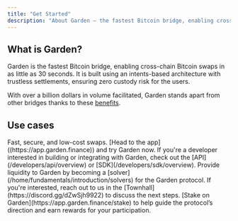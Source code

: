 ```yaml
---
title: "Get Started"
description: "About Garden — the fastest Bitcoin bridge, enabling cross-chain Bitcoin swaps in as little as 30 seconds"
---
```


## What is Garden?

Garden is the fastest Bitcoin bridge, enabling cross-chain Bitcoin swaps in as little as 30 seconds. It is built using an intents-based architecture with trustless settlements, ensuring zero custody risk for the users.

With over a billion dollars in volume facilitated, Garden stands apart from other bridges thanks to these [benefits](/home/fundamentals/benefits/overview).

## Use cases

<CardGroup cols={1}>
    <Card title="Swap" icon="swap">
        Fast, secure, and low-cost swaps. [Head to the app]((https://app.garden.finance)) and try Garden now.
    </Card>
    <Card title="Build" icon="laptop">
        If you're a developer interested in building or integrating with Garden, check out the [API](/developers/api/overview) or [SDK](/developers/sdk/overview).
    </Card>
    <Card title="Provide Liquidity" icon="water">
        Provide liquidity to Garden by becoming a [solver](/home/fundamentals/introduction/solvers) for the Garden protocol. If you're interested, reach out to us in the [Townhall](https://discord.gg/dZwSjh9922) to discuss the next steps.
    </Card>
    <Card title="Stake" icon="coin">
        [Stake on Garden](https://app.garden.finance/stake) to help guide the protocol’s direction and earn rewards for your participation.
    </Card>
</CardGroup>
